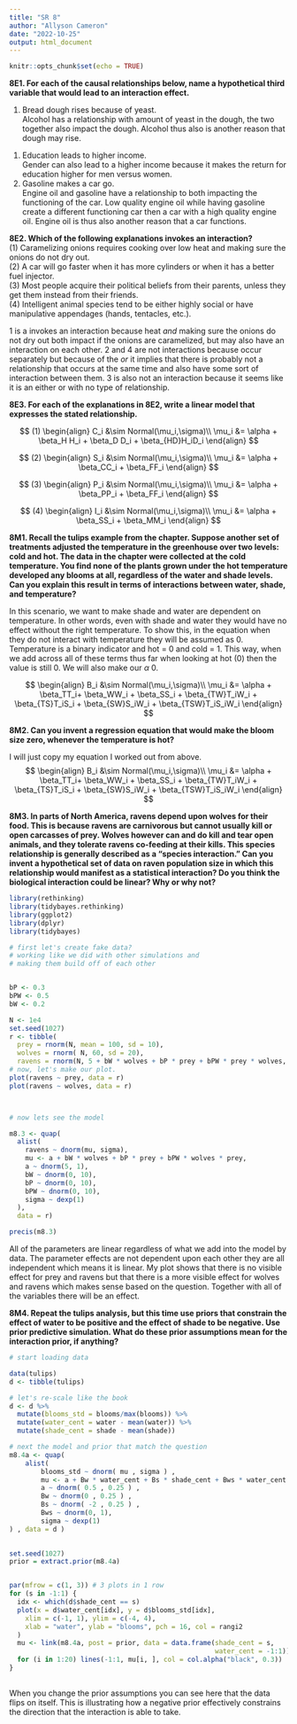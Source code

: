 ```yaml
---
title: "SR 8"
author: "Allyson Cameron"
date: "2022-10-25"
output: html_document
---
```


```r
knitr::opts_chunk$set(echo = TRUE)
```

**8E1. For each of the causal relationships below, name a hypothetical third variable that would lead to an interaction effect.**\

1.  Bread dough rises because of yeast.\
    Alcohol has a relationship with amount of yeast in the dough, the two together also impact the dough. Alcohol thus also is another reason that dough may rise.\

```{=html}
<!-- -->
```
(1) Education leads to higher income.\
    Gender can also lead to a higher income because it makes the return for education higher for men versus women.\
(2) Gasoline makes a car go.\
    Engine oil and gasoline have a relationship to both impacting the functioning of the car. Low quality engine oil while having gasoline create a different functioning car then a car with a high quality engine oil. Engine oil is thus also another reason that a car functions. \

**8E2. Which of the following explanations invokes an interaction?**\
(1) Caramelizing onions requires cooking over low heat and making sure the onions do not dry out.\
(2) A car will go faster when it has more cylinders or when it has a better fuel injector.\
(3) Most people acquire their political beliefs from their parents, unless they get them instead from their friends.\
(4) Intelligent animal species tend to be either highly social or have manipulative appendages (hands, tentacles, etc.).\

1 is a invokes an interaction because heat *and* making sure the onions do not dry out both impact if the onions are caramelized, but may also have an interaction on each other. 2 and 4 are not interactions because occur separately but because of the *or* it implies that there is probably not a relationship that occurs at the same time and also have some sort of interaction between them. 3 is also not an interaction because it seems like it is an either or with no type of relationship.

**8E3. For each of the explanations in 8E2, write a linear model that expresses the stated relationship.**\

$$
(1)
\begin{align}
C_i &\sim  Normal(\mu_i,\sigma)\\
\mu_i &= \alpha + \beta_H H_i + \beta_D D_i + \beta_{HD}H_iD_i
\end{align}
$$

$$
(2)
\begin{align}
S_i &\sim Normal(\mu_i,\sigma)\\
\mu_i &= \alpha + \beta_CC_i + \beta_FF_i 
\end{align}
$$

$$
(3)
\begin{align}
P_i &\sim Normal(\mu_i,\sigma)\\
\mu_i &= \alpha + \beta_PP_i + \beta_FF_i 
\end{align}
$$

$$
(4)
\begin{align}
I_i &\sim Normal(\mu_i,\sigma)\\
\mu_i &= \alpha + \beta_SS_i + \beta_MM_i
\end{align}
$$

**8M1. Recall the tulips example from the chapter. Suppose another set of treatments adjusted the temperature in the greenhouse over two levels: cold and hot. The data in the chapter were collected at the cold temperature. You find none of the plants grown under the hot temperature developed any blooms at all, regardless of the water and shade levels. Can you explain this result in terms of interactions between water, shade, and temperature?**

In this scenario, we want to make shade and water are dependent on temperature. In other words, even with shade and water they would have no effect without the right temperature. To show this, in the equation when they do not interact with temperature they will be assumed as 0. Temperature is a binary indicator and hot = 0 and cold = 1. This way, when we add across all of these terms thus far when looking at hot (0) then the value is still 0. We will also make our $\alpha$ 0.

$$
\begin{align}
B_i &\sim Normal(\mu_i,\sigma)\\
\mu_i &= \alpha + \beta_TT_i+ \beta_WW_i + \beta_SS_i + \beta_{TW}T_iW_i + \beta_{TS}T_iS_i + \beta_{SW}S_iW_i + \beta_{TSW}T_iS_iW_i
\end{align}
$$

**8M2. Can you invent a regression equation that would make the bloom size zero, whenever the temperature is hot?**

I will just copy my equation I worked out from above. $$
\begin{align}
B_i &\sim Normal(\mu_i,\sigma)\\
\mu_i &= \alpha + \beta_TT_i+ \beta_WW_i + \beta_SS_i + \beta_{TW}T_iW_i + \beta_{TS}T_iS_i + \beta_{SW}S_iW_i + \beta_{TSW}T_iS_iW_i
\end{align}
$$

**8M3. In parts of North America, ravens depend upon wolves for their food. This is because ravens are carnivorous but cannot usually kill or open carcasses of prey. Wolves however can and do kill and tear open animals, and they tolerate ravens co-feeding at their kills. This species relationship is generally described as a "species interaction." Can you invent a hypothetical set of data on raven population size in which this relationship would manifest as a statistical interaction? Do you think the biological interaction could be linear? Why or why not?**

```r

library(rethinking)
library(tidybayes.rethinking)
library(ggplot2)
library(dplyr)
library(tidybayes)

# first let's create fake data? 
# working like we did with other simulations and 
# making them build off of each other


bP <- 0.3 
bPW <- 0.5
bW <- 0.2 

N <- 1e4
set.seed(1027)
r <- tibble(
  prey = rnorm(N, mean = 100, sd = 10),
  wolves = rnorm( N, 60, sd = 20),
  ravens = rnorm(N, 5 + bW * wolves + bP * prey + bPW * prey * wolves, sd = 20)) 
# now, let's make our plot.
plot(ravens ~ prey, data = r)
plot(ravens ~ wolves, data = r)



# now lets see the model

m8.3 <- quap(
  alist(
    ravens ~ dnorm(mu, sigma),
    mu <- a + bW * wolves + bP * prey + bPW * wolves * prey,
    a ~ dnorm(5, 1),
    bW ~ dnorm(0, 10),
    bP ~ dnorm(0, 10),
    bPW ~ dnorm(0, 10),
    sigma ~ dexp(1)
  ),
  data = r)

precis(m8.3)
```

All of the parameters are linear regardless of what we add into the model by data. The parameter effects are not dependent upon each other they are all independent which means it is linear. My plot shows that there is no visible effect for prey and ravens but that there is a more visible effect for wolves and ravens which makes sense based on the question. Together with all of the variables there will be an effect.

**8M4. Repeat the tulips analysis, but this time use priors that constrain the effect of water to be positive and the effect of shade to be negative. Use prior predictive simulation. What do these prior assumptions mean for the interaction prior, if anything?**

```r
# start loading data

data(tulips)
d <- tibble(tulips)

# let's re-scale like the book
d <- d %>% 
  mutate(blooms_std = blooms/max(blooms)) %>% 
  mutate(water_cent = water - mean(water)) %>% 
  mutate(shade_cent = shade - mean(shade))

# next the model and prior that match the question
m8.4a <- quap(
    alist(
        blooms_std ~ dnorm( mu , sigma ) ,
        mu <- a + Bw * water_cent + Bs * shade_cent + Bws * water_cent * shade_cent,
        a ~ dnorm( 0.5 , 0.25 ) ,
        Bw ~ dnorm(0 , 0.25 ) ,
        Bs ~ dnorm( -2 , 0.25 ) ,
        Bws ~ dnorm(0, 1),
        sigma ~ dexp(1)
) , data = d )

  
set.seed(1027)
prior = extract.prior(m8.4a)


par(mfrow = c(1, 3)) # 3 plots in 1 row
for (s in -1:1) { 
  idx <- which(d$shade_cent == s)
  plot(x = d$water_cent[idx], y = d$blooms_std[idx],
    xlim = c(-1, 1), ylim = c(-4, 4),
    xlab = "water", ylab = "blooms", pch = 16, col = rangi2
  )
  mu <- link(m8.4a, post = prior, data = data.frame(shade_cent = s, 
                                                    water_cent = -1:1))
  for (i in 1:20) lines(-1:1, mu[i, ], col = col.alpha("black", 0.3))
}
 

```

When you change the prior assumptions you can see here that the data flips on itself. This is illustrating how a negative prior effectively constrains the direction that the interaction is able to take.
